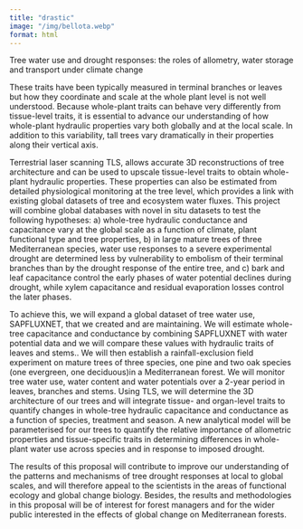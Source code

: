 ```yaml
---
title: "drastic"
image: "/img/bellota.webp"
format: html
---
```


Tree water use and drought responses: the roles of allometry, water storage and transport under climate change

These traits have been typically measured in terminal branches or leaves but how they coordinate and scale at the whole plant level is not well understood. Because whole-plant traits can behave very differently from tissue-level traits, it is essential to advance our understanding of how whole-plant hydraulic properties vary both globally and at the local scale. In addition to this variability, tall trees vary dramatically in their properties along their vertical axis.

Terrestrial laser scanning TLS, allows accurate 3D reconstructions of tree architecture and can be used to upscale tissue-level traits to obtain whole-plant hydraulic properties. These properties can also be estimated from detailed physiological monitoring at the tree level, which provides a link with existing global datasets of tree and ecosystem water fluxes. This project will combine global databases with novel in situ datasets to test the following hypotheses: a) whole-tree hydraulic conductance and capacitance vary at the global scale as a function of climate, plant functional type and tree properties, b) in large mature trees of three Mediterranean species, water use responses to a severe experimental drought are determined less by vulnerability to embolism of their terminal branches than by the drought response of the entire tree, and c) bark and leaf capacitance control the early phases of water potential declines during drought, while xylem capacitance and residual evaporation losses control the later phases. 

To achieve this, we will expand a global dataset of tree water use, SAPFLUXNET, that we created and are maintaining. We will estimate whole-tree capacitance and conductance by combining SAPFLUXNET with water potential data and we will compare these values with hydraulic traits of leaves and stems.. We will then establish a rainfall-exclusion field experiment on mature trees of three species, one pine and two oak species (one evergreen, one deciduous)in a Mediterranean forest. We will monitor tree water use, water content and water potentials over a 2-year period in leaves, branches and stems. Using TLS, we will determine the 3D architecture of our trees and will integrate tissue- and organ-level traits to quantify changes in whole-tree hydraulic capacitance and conductance as a function of species, treatment and season. A new analytical model will be parameterised for our trees to quantify the relative importance of allometric properties and tissue-specific traits in determining differences in whole-plant water use across species and in response to imposed drought. 

The results of this proposal will contribute to improve our understanding of the patterns and mechanisms of tree drought responses at local to global scales, and will therefore appeal to the scientists in the areas of functional ecology and global change biology. Besides, the results and methodologies in this proposal will be of interest for forest managers and for the wider public interested in the effects of global change on Mediterranean forests.
